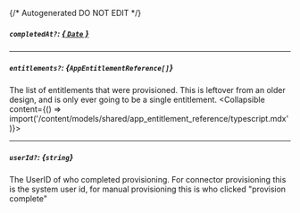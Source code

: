 {/* Autogenerated DO NOT EDIT  */}

##### `completedAt?`: [*{ `Date` }*](https://developer.mozilla.org/en-US/docs/Web/JavaScript/Reference/Global_Objects/Date)

---
##### `entitlements?`: *{`AppEntitlementReference[]`}*
The list of entitlements that were provisioned. This is leftover from an older design, and is only ever going to be a single entitlement.
<Collapsible content={() => import('/content/models/shared/app_entitlement_reference/typescript.mdx')}>
</Collapsible>

---
##### `userId?`: *{`string`}*
The UserID of who completed provisioning. For connector provisioning this is the system user id, for manual provisioning this is who clicked "provision complete"

